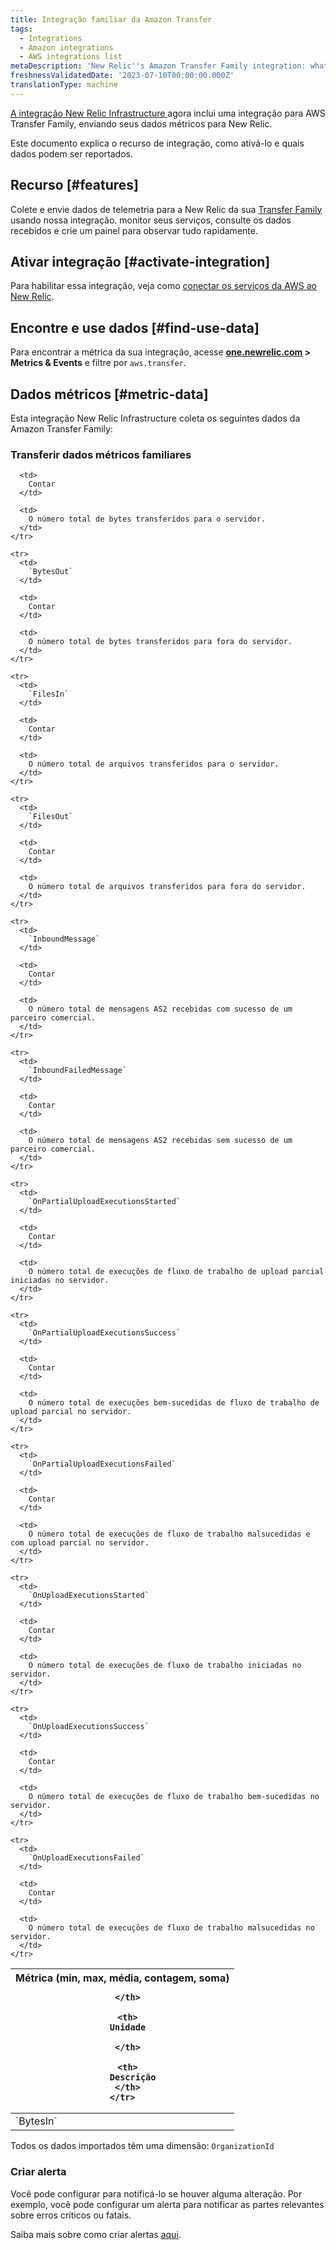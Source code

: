 ```yaml
---
title: Integração familiar da Amazon Transfer
tags:
  - Integrations
  - Amazon integrations
  - AWS integrations list
metaDescription: 'New Relic''s Amazon Transfer Family integration: what data it reports and how to enable it.'
freshnessValidatedDate: '2023-07-10T00:00:00.000Z'
translationType: machine
---
```


[A integração New Relic Infrastructure ](/docs/infrastructure/integrations-getting-started/getting-started/introduction-infrastructure-integrations)agora inclui uma integração para AWS Transfer Family, enviando seus dados métricos para New Relic.

Este documento explica o recurso de integração, como ativá-lo e quais dados podem ser reportados.

## Recurso [#features]

Colete e envie dados de telemetria para a New Relic da sua [Transfer Family](https://aws.amazon.com/aws-transfer-family/) usando nossa integração. monitor seus serviços, consulte os dados recebidos e crie um painel para observar tudo rapidamente.

## Ativar integração [#activate-integration]

Para habilitar essa integração, veja como [conectar os serviços da AWS ao New Relic](/docs/infrastructure/amazon-integrations/connect/aws-metric-stream-setup/).

## Encontre e use dados [#find-use-data]

Para encontrar a métrica da sua integração, acesse <DoNotTranslate>**[one.newrelic.com](https://one.newrelic.com/all-capabilities) > Metrics & Events**</DoNotTranslate> e filtre por `aws.transfer`.

## Dados métricos [#metric-data]

Esta integração New Relic Infrastructure coleta os seguintes dados da Amazon Transfer Family:

### Transferir dados métricos familiares

<table>
  <thead>
    <tr>
      <th style={{ width: "200px" }}>
        Métrica (min, max, média, contagem, soma)  

      </th>

      <th>
        Unidade  

      </th>

      <th>
        Descrição
      </th>
    </tr>
  </thead>

  <tbody>
    <tr>
      <td>
        `BytesIn`
      </td>

      <td>
        Contar
      </td>

      <td>
        O número total de bytes transferidos para o servidor.
      </td>
    </tr>

    <tr>
      <td>
        `BytesOut`
      </td>

      <td>
        Contar
      </td>

      <td>
        O número total de bytes transferidos para fora do servidor.
      </td>
    </tr>

    <tr>
      <td>
        `FilesIn`
      </td>

      <td>
        Contar
      </td>

      <td>
        O número total de arquivos transferidos para o servidor.
      </td>
    </tr>

    <tr>
      <td>
        `FilesOut`
      </td>

      <td>
        Contar
      </td>

      <td>
        O número total de arquivos transferidos para fora do servidor.
      </td>
    </tr>

    <tr>
      <td>
        `InboundMessage`
      </td>

      <td>
        Contar
      </td>

      <td>
        O número total de mensagens AS2 recebidas com sucesso de um parceiro comercial.
      </td>
    </tr>

    <tr>
      <td>
        `InboundFailedMessage`
      </td>

      <td>
        Contar
      </td>

      <td>
        O número total de mensagens AS2 recebidas sem sucesso de um parceiro comercial.
      </td>
    </tr>

    <tr>
      <td>
        `OnPartialUploadExecutionsStarted`
      </td>

      <td>
        Contar
      </td>

      <td>
        O número total de execuções de fluxo de trabalho de upload parcial iniciadas no servidor.
      </td>
    </tr>

    <tr>
      <td>
        `OnPartialUploadExecutionsSuccess`
      </td>

      <td>
        Contar
      </td>

      <td>
        O número total de execuções bem-sucedidas de fluxo de trabalho de upload parcial no servidor.
      </td>
    </tr>

    <tr>
      <td>
        `OnPartialUploadExecutionsFailed`
      </td>

      <td>
        Contar
      </td>

      <td>
        O número total de execuções de fluxo de trabalho malsucedidas e com upload parcial no servidor.
      </td>
    </tr>

    <tr>
      <td>
        `OnUploadExecutionsStarted`
      </td>

      <td>
        Contar
      </td>

      <td>
        O número total de execuções de fluxo de trabalho iniciadas no servidor.
      </td>
    </tr>

    <tr>
      <td>
        `OnUploadExecutionsSuccess`
      </td>

      <td>
        Contar
      </td>

      <td>
        O número total de execuções de fluxo de trabalho bem-sucedidas no servidor.
      </td>
    </tr>

    <tr>
      <td>
        `OnUploadExecutionsFailed`
      </td>

      <td>
        Contar
      </td>

      <td>
        O número total de execuções de fluxo de trabalho malsucedidas no servidor.
      </td>
    </tr>
  </tbody>
</table>

Todos os dados importados têm uma dimensão: `OrganizationId`

### Criar alerta

Você pode configurar <InlinePopover type="alerts"/>para notificá-lo se houver alguma alteração. Por exemplo, você pode configurar um alerta para notificar as partes relevantes sobre erros críticos ou fatais.

Saiba mais sobre como criar alertas [aqui](/docs/tutorial-create-alerts/create-an-alert/).